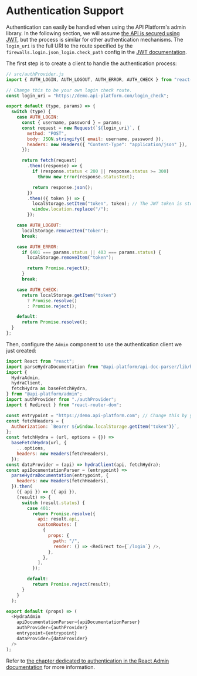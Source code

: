 # Authentication Support

Authentication can easily be handled when using the API Platform's admin library.
In the following section, we will assume [the API is secured using JWT](https://api-platform.com/docs/core/jwt), but the
process is similar for other authentication mechanisms. The `login_uri` is the full URI to the route specified by the `firewalls.login.json_login.check_path` config in the [JWT documentation](https://api-platform.com/docs/core/jwt).

The first step is to create a client to handle the authentication process:

```javascript
// src/authProvider.js
import { AUTH_LOGIN, AUTH_LOGOUT, AUTH_ERROR, AUTH_CHECK } from "react-admin";

// Change this to be your own login check route.
const login_uri = "https://demo.api-platform.com/login_check";

export default (type, params) => {
  switch (type) {
    case AUTH_LOGIN:
      const { username, password } = params;
      const request = new Request(`${login_uri}`, {
        method: "POST",
        body: JSON.stringify({ email: username, password }),
        headers: new Headers({ "Content-Type": "application/json" }),
      });

      return fetch(request)
        .then((response) => {
          if (response.status < 200 || response.status >= 300)
            throw new Error(response.statusText);

          return response.json();
        })
        .then(({ token }) => {
          localStorage.setItem("token", token); // The JWT token is stored in the browser's local storage
          window.location.replace("/");
        });

    case AUTH_LOGOUT:
      localStorage.removeItem("token");
      break;

    case AUTH_ERROR:
      if (401 === params.status || 403 === params.status) {
        localStorage.removeItem("token");

        return Promise.reject();
      }
      break;

    case AUTH_CHECK:
      return localStorage.getItem("token")
        ? Promise.resolve()
        : Promise.reject();

    default:
      return Promise.resolve();
  }
};
```

Then, configure the `Admin` component to use the authentication client we just created:

```javascript
import React from "react";
import parseHydraDocumentation from "@api-platform/api-doc-parser/lib/hydra/parseHydraDocumentation";
import {
  HydraAdmin,
  hydraClient,
  fetchHydra as baseFetchHydra,
} from "@api-platform/admin";
import authProvider from "./authProvider";
import { Redirect } from "react-router-dom";

const entrypoint = "https://demo.api-platform.com"; // Change this by your own entrypoint
const fetchHeaders = {
  Authorization: `Bearer ${window.localStorage.getItem("token")}`,
};
const fetchHydra = (url, options = {}) =>
  baseFetchHydra(url, {
    ...options,
    headers: new Headers(fetchHeaders),
  });
const dataProvider = (api) => hydraClient(api, fetchHydra);
const apiDocumentationParser = (entrypoint) =>
  parseHydraDocumentation(entrypoint, {
    headers: new Headers(fetchHeaders),
  }).then(
    ({ api }) => ({ api }),
    (result) => {
      switch (result.status) {
        case 401:
          return Promise.resolve({
            api: result.api,
            customRoutes: [
              {
                props: {
                  path: "/",
                  render: () => <Redirect to={`/login`} />,
                },
              },
            ],
          });

        default:
          return Promise.reject(result);
      }
    }
  );

export default (props) => (
  <HydraAdmin
    apiDocumentationParser={apiDocumentationParser}
    authProvider={authProvider}
    entrypoint={entrypoint}
    dataProvider={dataProvider}
  />
);
```

Refer to [the chapter dedicated to authentication in the React Admin documentation](https://marmelab.com/react-admin/Authentication.html)
for more information.
